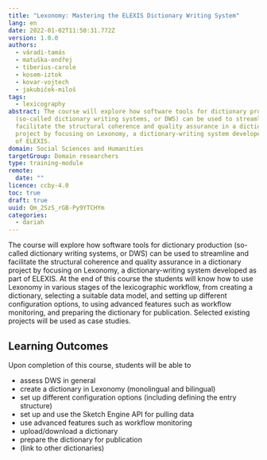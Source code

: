 ```yaml
---
title: "Lexonomy: Mastering the ELEXIS Dictionary Writing System"
lang: en
date: 2022-01-02T11:50:31.772Z
version: 1.0.0
authors:
  - váradi-tamás
  - matuška-ondřej
  - tiberius-carole
  - kosem-iztok
  - kovar-vojtech
  - jakubiček-miloš
tags:
  - lexicography
abstract: The course will explore how software tools for dictionary production
  (so-called dictionary writing systems, or DWS) can be used to streamline and
  facilitate the structural coherence and quality assurance in a dictionary
  project by focusing on Lexonomy, a dictionary-writing system developed as part
  of ELEXIS.
domain: Social Sciences and Humanities
targetGroup: Domain researchers
type: training-module
remote:
  date: ""
licence: ccby-4.0
toc: true
draft: true
uuid: Qm_2SzS_rGB-Py9YTCHYm
categories:
  - dariah
---
```


The course will explore how software tools for dictionary production (so-called dictionary writing systems, or DWS) can be used to streamline and facilitate the structural coherence and quality assurance in a dictionary project by focusing on Lexonomy, a dictionary-writing system developed as part of ELEXIS. At the end of this course the students will know how to use Lexonomy in various stages of the lexicographic workflow, from creating a dictionary, selecting a suitable data model, and setting up different configuration options, to using advanced features such as workflow monitoring, and preparing the dictionary for publication. Selected existing projects will be used as case studies.

## Learning Outcomes

Upon completion of this course, students will be able to

- assess DWS in general
- create a dictionary in Lexonomy (monolingual and bilingual)
- set up different configuration options (including defining the entry structure)
- set up and use the Sketch Engine API for pulling data
- use advanced features such as workflow monitoring
- upload/download a dictionary
- prepare the dictionary for publication
- (link to other dictionaries)
